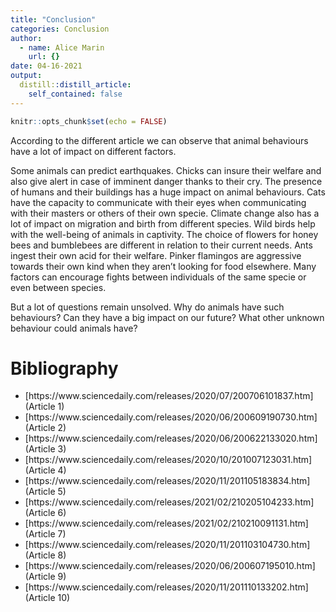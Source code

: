 ```yaml
---
title: "Conclusion"
categories: Conclusion
author:
  - name: Alice Marin
    url: {}
date: 04-16-2021
output:
  distill::distill_article:
    self_contained: false
---
```


```r
knitr::opts_chunk$set(echo = FALSE)
```

According to the different article we can observe that animal behaviours have a lot of impact on different factors.


Some animals can predict earthquakes. Chicks can insure their welfare and also give alert in case of imminent danger thanks to their cry. The presence of humans and their buildings has a huge impact on animal behaviours. Cats have the capacity to communicate with their eyes when communicating with their masters or others of their own specie. Climate change also has a lot of  impact on migration and birth from different species. Wild birds help with the well-being of animals in captivity. The choice of flowers for honey bees and bumblebees are different in relation to their current needs. Ants ingest their own acid for their welfare. Pinker flamingos are aggressive towards their own kind when they aren’t looking for food elsewhere.  Many factors can encourage fights between individuals of the same specie or even between species.


But a lot of questions remain unsolved. Why do animals have such behaviours? Can they have a big impact on our future? What other unknown behaviour could animals have?


# Bibliography

-	[https://www.sciencedaily.com/releases/2020/07/200706101837.htm] (Article 1)
-	[https://www.sciencedaily.com/releases/2020/06/200609190730.htm] (Article 2)
-	[https://www.sciencedaily.com/releases/2020/06/200622133020.htm] (Article 3)
-	[https://www.sciencedaily.com/releases/2020/10/201007123031.htm] (Article 4)
-	[https://www.sciencedaily.com/releases/2020/11/201105183834.htm] (Article 5)
-	[https://www.sciencedaily.com/releases/2021/02/210205104233.htm] (Article 6)
-	[https://www.sciencedaily.com/releases/2021/02/210210091131.htm] (Article 7)
-	[https://www.sciencedaily.com/releases/2020/11/201103104730.htm] (Article 8)
-	[https://www.sciencedaily.com/releases/2020/06/200607195010.htm] (Article 9)
-	[https://www.sciencedaily.com/releases/2020/11/201110133202.htm] (Article 10)

